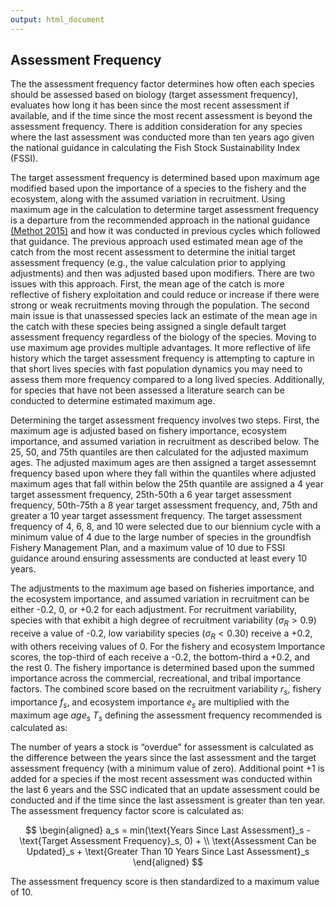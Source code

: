 ```yaml
---
output: html_document
---
```


## Assessment Frequency

The the assessment frequency factor determines how often each species should be assessed based on biology (target assessment frequency), evaluates how long it has been since the most recent assessment if available, and if the time since the most recent assessment is beyond the assessment frequency. There is addition consideration for any species where the last assessment was conducted more than ten years ago given the national guidance in calculating the Fish Stock Sustainability Index (FSSI). 

The target assessment frequency is determined based upon maximum age modified based upon the importance of a species to the fishery and the ecosystem, along with the assumed variation in recruitment. Using maximum age in the calculation to determine target assessment frequency is a departure from the recommended approach in the national guidance [(Methot 2015)](https://www.fisheries.noaa.gov/s3/dam-migration/prioritizingfishstockassessments_finalweb.pdf){target="_blank"} and how it was conducted in previous cycles which followed that guidance. The previous approach used estimated mean age of the catch from the most recent assessment to determine the initial target assessment frequency (e.g., the value calculation prior to applying adjustments) and then was adjusted based upon modifiers. There are two issues with this approach.  First, the mean age of the catch is more reflective of fishery exploitation and could reduce or increase if there were strong or weak recruitments moving through the population. The second main issue is that unassessed species lack an estimate of the mean age in the catch with these species being assigned a single default target assessment frequency regardless of the biology of the species. Moving to use maximum age provides multiple advantages. It more reflective of life history which the target assessment frequency is attempting to capture in that short lives species with fast population dynamics you may need to assess them more frequency compared to a long lived species. Additionally, for species that have not been assessed a literature search can be conducted to determine estimated maximum age.   

Determining the target assessment frequency involves two steps.  First, the maximum age is adjusted based on fishery importance, ecosystem importance, and assumed variation in recruitment as described below.  The 25, 50, and 75th quantiles are then calculated for the adjusted maximum ages. The adjusted maximum ages are then assigned a target assessemnt frequency based upon where they fall within the quantiles where adjusted maximum ages that fall within below the 25th quantile are assigned a 4 year target assessment frequency, 25th-50th a 6 year target assessment frequency, 50th-75th a 8 year target assessment frequency, and, 75th and greater a 10 year target assessment frequency.  The target assessment frequency of 4, 6, 8, and 10 were selected due to our biennium cycle with a minimum value of 4 due to the large number of species in the groundfish Fishery Management Plan, and a maximum value of 10 due to FSSI guidance around ensuring assessments are conducted at least every 10 years.  

The adjustments to the maximum age based on fisheries importance, and the ecosystem importance, and assumed variation in recruitment can be either -0.2, 0, or +0.2 for each adjustment.  For recruitment variability, species with that exhibit a high degree of recruitment variability  ($\sigma_R > 0.9$) receive a value of -0.2, low variability species ($\sigma_R < 0.30$) receive a +0.2, with others receiving values of 0. For the fishery and ecosystem Importance scores, the top-third of each receive a -0.2, the bottom-third a +0.2, and the rest 0. The fishery importance is determined based upon the summed importance across the commercial, recreational, and tribal importance factors.  The combined score based on the recruitment variability $r_s$, fishery importance $f_s$, and ecosystem importance $e_s$ are multiplied with the maximum age $age_s$ $T_s$ defining the assessment frequency recommended is calculated as:

The number of years a stock is "overdue" for assessment is calculated as the difference between the years since the last assessment and the target assessment frequency (with a minimum value of zero). Additional point +1 is added for a species if the most recent assessment was conducted within the last 6 years and the SSC indicated that an update assessment could be conducted and if the time since the last assessment is greater than ten year. The assessment frequency factor score is calculated as:

$$
\begin{aligned}
a_s = min(\text{Years Since Last Assessment}_s - \text{Target Assessment Frequency}_s, 0) + \\ \text{Assessment Can be Updated}_s + \text{Greater Than 10 Years Since Last Assessment}_s 
\end{aligned}
$$

The assessment frequency score is then standardized to a maximum value of 10. 